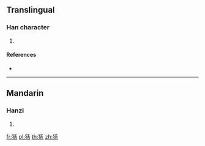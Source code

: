 {{character info/new}}
==Translingual==

===Han character===
{{Han char|rn=94|rad=犬|as=06|sn=9|four=|canj=KHHJR|ids=⿰犭舌}}

# {{defn|Han|sort=犬06}}

====References====
* {{Han ref|kx=0710.240|dkj=20381|dj=1123.010|hdz=21344.110|uh=72E7|ud=29415}}

----

==Mandarin==

===Hanzi===
{{cmn-hanzi|pin=[[tà]] ([[ta4]])|wg=t'a<sup>4</sup>}}

# {{defn|lang=cmn|sort=犬06}}

[[fr:狧]]
[[pl:狧]]
[[th:狧]]
[[zh:狧]]